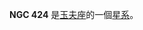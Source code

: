 {{NGCInfoBox|NGCID=NGC 424|發現者=約翰·弗里德里希·威廉·赫歇爾|發現日期=1837年11月30日|其他編號=ESO 296-4,MCG -6-3-26,AM 0109-382|曆元=J2000.0|赤經=1時11分27.6秒
|赤緯=-38°5'1"|星座=玉夫座|星體=星系|星等=12.9|表面亮度=13.4|藍等=13.8}}

'''NGC 424''' 是[[玉夫座|玉夫座]]的一個[[星系|星系]]。

{{NGCReference|424}}
{{Catalogs|NGC=424}}